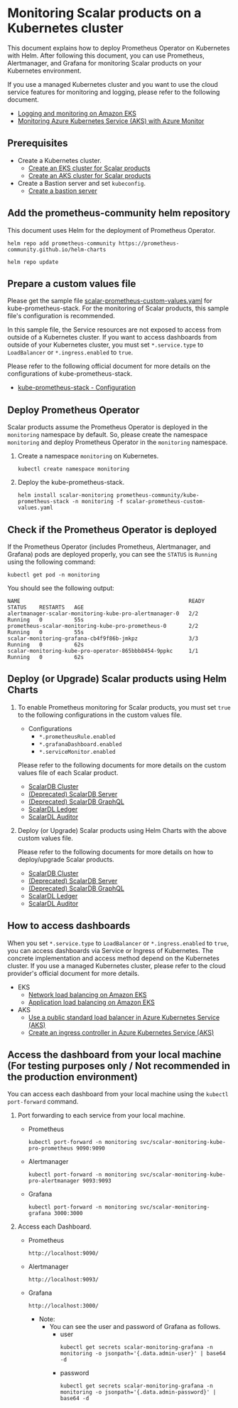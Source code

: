 # Monitoring Scalar products on a Kubernetes cluster

This document explains how to deploy Prometheus Operator on Kubernetes with Helm. After following this document, you can use Prometheus, Alertmanager, and Grafana for monitoring Scalar products on your Kubernetes environment.

If you use a managed Kubernetes cluster and you want to use the cloud service features for monitoring and logging, please refer to the following document.

* [Logging and monitoring on Amazon EKS](https://docs.aws.amazon.com/prescriptive-guidance/latest/implementing-logging-monitoring-cloudwatch/amazon-eks-logging-monitoring.html)
* [Monitoring Azure Kubernetes Service (AKS) with Azure Monitor](https://learn.microsoft.com/en-us/azure/aks/monitor-aks)

## Prerequisites

* Create a Kubernetes cluster.
    * [Create an EKS cluster for Scalar products](CreateEKSClusterForScalarProducts.mdx)
    * [Create an AKS cluster for Scalar products](CreateAKSClusterForScalarProducts.mdx)
* Create a Bastion server and set `kubeconfig`.
    * [Create a bastion server](CreateBastionServer.mdx)

## Add the prometheus-community helm repository

This document uses Helm for the deployment of Prometheus Operator.

```console
helm repo add prometheus-community https://prometheus-community.github.io/helm-charts
```
```console
helm repo update
```

## Prepare a custom values file

Please get the sample file [scalar-prometheus-custom-values.yaml](https://github.com/scalar-labs/scalar-kubernetes/blob/master/conf/scalar-prometheus-custom-values.yaml) for kube-prometheus-stack. For the monitoring of Scalar products, this sample file's configuration is recommended.

In this sample file, the Service resources are not exposed to access from outside of a Kubernetes cluster. If you want to access dashboards from outside of your Kubernetes cluster, you must set `*.service.type` to `LoadBalancer` or `*.ingress.enabled` to `true`.

Please refer to the following official document for more details on the configurations of kube-prometheus-stack.

* [kube-prometheus-stack - Configuration](https://github.com/prometheus-community/helm-charts/tree/main/charts/kube-prometheus-stack#configuration)

## Deploy Prometheus Operator

Scalar products assume the Prometheus Operator is deployed in the `monitoring` namespace by default. So, please create the namespace `monitoring` and deploy Prometheus Operator in the `monitoring` namespace.

1. Create a namespace `monitoring` on Kubernetes.
   ```console
   kubectl create namespace monitoring
   ```

1. Deploy the kube-prometheus-stack.
   ```console
   helm install scalar-monitoring prometheus-community/kube-prometheus-stack -n monitoring -f scalar-prometheus-custom-values.yaml
   ```

## Check if the Prometheus Operator is deployed

If the Prometheus Operator (includes Prometheus, Alertmanager, and Grafana) pods are deployed properly, you can see the `STATUS` is `Running` using the following command:

```console
kubectl get pod -n monitoring
```

You should see the following output:

```console
NAME                                                     READY   STATUS    RESTARTS   AGE
alertmanager-scalar-monitoring-kube-pro-alertmanager-0   2/2     Running   0          55s
prometheus-scalar-monitoring-kube-pro-prometheus-0       2/2     Running   0          55s
scalar-monitoring-grafana-cb4f9f86b-jmkpz                3/3     Running   0          62s
scalar-monitoring-kube-pro-operator-865bbb8454-9ppkc     1/1     Running   0          62s
```

## Deploy (or Upgrade) Scalar products using Helm Charts

1. To enable Prometheus monitoring for Scalar products, you must set `true` to the following configurations in the custom values file.

   * Configurations
       * `*.prometheusRule.enabled`
       * `*.grafanaDashboard.enabled`
       * `*.serviceMonitor.enabled`

   Please refer to the following documents for more details on the custom values file of each Scalar product.

   * [ScalarDB Cluster](../helm-charts/configure-custom-values-scalardb-cluster.mdx#prometheus-and-grafana-configurations-recommended-in-production-environments)
   * [(Deprecated) ScalarDB Server](../helm-charts/configure-custom-values-scalardb.mdx#prometheusgrafana-configurations-recommended-in-the-production-environment)
   * [(Deprecated) ScalarDB GraphQL](../helm-charts/configure-custom-values-scalardb-graphql.mdx#prometheusgrafana-configurations-recommended-in-the-production-environment)
   * [ScalarDL Ledger](../helm-charts/configure-custom-values-scalardl-ledger.mdx#prometheusgrafana-configurations-recommended-in-the-production-environment)
   * [ScalarDL Auditor](../helm-charts/configure-custom-values-scalardl-auditor.mdx#prometheusgrafana-configurations-recommended-in-the-production-environment)

1. Deploy (or Upgrade) Scalar products using Helm Charts with the above custom values file.

   Please refer to the following documents for more details on how to deploy/upgrade Scalar products.

   * [ScalarDB Cluster](../helm-charts/how-to-deploy-scalardb-cluster.mdx)
   * [(Deprecated) ScalarDB Server](../helm-charts/how-to-deploy-scalardb.mdx)
   * [(Deprecated) ScalarDB GraphQL](../helm-charts/how-to-deploy-scalardb-graphql.mdx)
   * [ScalarDL Ledger](../helm-charts/how-to-deploy-scalardl-ledger.mdx)
   * [ScalarDL Auditor](../helm-charts/how-to-deploy-scalardl-auditor.mdx)

## How to access dashboards

When you set `*.service.type` to `LoadBalancer` or `*.ingress.enabled` to `true`, you can access dashboards via Service or Ingress of Kubernetes. The concrete implementation and access method depend on the Kubernetes cluster. If you use a managed Kubernetes cluster, please refer to the cloud provider's official document for more details.

* EKS
    * [Network load balancing on Amazon EKS](https://docs.aws.amazon.com/eks/latest/userguide/network-load-balancing.html)
    * [Application load balancing on Amazon EKS](https://docs.aws.amazon.com/eks/latest/userguide/alb-ingress.html)
* AKS
    * [Use a public standard load balancer in Azure Kubernetes Service (AKS)](https://learn.microsoft.com/en-us/azure/aks/load-balancer-standard)
    * [Create an ingress controller in Azure Kubernetes Service (AKS)](https://learn.microsoft.com/en-us/azure/aks/ingress-basic)

## Access the dashboard from your local machine (For testing purposes only / Not recommended in the production environment)

You can access each dashboard from your local machine using the `kubectl port-forward` command.

1. Port forwarding to each service from your local machine.
   * Prometheus
     ```console
     kubectl port-forward -n monitoring svc/scalar-monitoring-kube-pro-prometheus 9090:9090
     ```
   * Alertmanager
     ```console
     kubectl port-forward -n monitoring svc/scalar-monitoring-kube-pro-alertmanager 9093:9093
     ```
   * Grafana
     ```console
     kubectl port-forward -n monitoring svc/scalar-monitoring-grafana 3000:3000
     ```

1. Access each Dashboard.
   * Prometheus
     ```console
     http://localhost:9090/
     ```
   * Alertmanager
     ```console
     http://localhost:9093/
     ```
   * Grafana
     ```console
     http://localhost:3000/
     ```
       * Note:
           * You can see the user and password of Grafana as follows.
               * user
                 ```console
                 kubectl get secrets scalar-monitoring-grafana -n monitoring -o jsonpath='{.data.admin-user}' | base64 -d
                 ```
               * password
                 ```console
                 kubectl get secrets scalar-monitoring-grafana -n monitoring -o jsonpath='{.data.admin-password}' | base64 -d
                 ```
